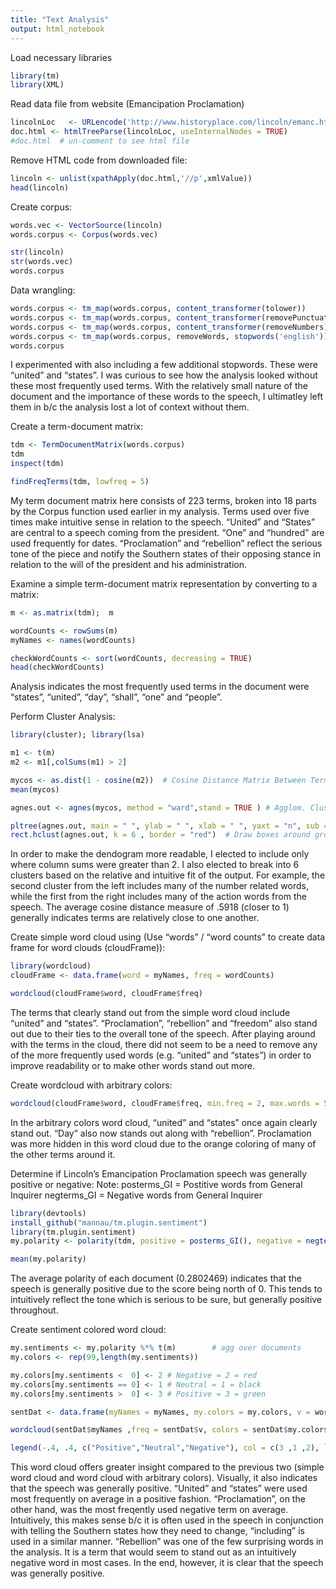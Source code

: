```yaml
---
title: "Text Analysis"
output: html_notebook
---
```


Load necessary libraries
```r
library(tm)
library(XML)
```

Read data file from website (Emancipation Proclamation) 
```r
lincolnLoc   <- URLencode('http://www.historyplace.com/lincoln/emanc.htm')
doc.html <- htmlTreeParse(lincolnLoc, useInternalNodes = TRUE)
#doc.html  # un-comment to see html file
```

Remove HTML code from downloaded file:
  
```r
lincoln <- unlist(xpathApply(doc.html,'//p',xmlValue))
head(lincoln)
```

Create corpus:
```r
words.vec <- VectorSource(lincoln)
words.corpus <- Corpus(words.vec)            

str(lincoln)
str(words.vec)
words.corpus
```

Data wrangling:
```r
words.corpus <- tm_map(words.corpus, content_transformer(tolower))
words.corpus <- tm_map(words.corpus, content_transformer(removePunctuation))
words.corpus <- tm_map(words.corpus, content_transformer(removeNumbers))
words.corpus <- tm_map(words.corpus, removeWords, stopwords('english'))
words.corpus
```
I experimented with also including a few additional stopwords. These were "united" and "states". I was curious to see how the analysis looked without these most frequently used terms. With the relatively small nature of the document and the importance of these words to the speech, I ultimatley left them in b/c the analysis lost a lot of context without them.


Create a term-document matrix:
```r
tdm <- TermDocumentMatrix(words.corpus)
tdm
inspect(tdm)

findFreqTerms(tdm, lowfreq = 5)
```
My term document matrix here consists of 223 terms, broken into 18 parts by the Corpus function used earlier in my analysis. Terms used over five times make intuitive sense in relation to the speech. "United" and "States" are central to a speech coming from the president. "One" and "hundred" are used frequently for dates. "Proclamation" and "rebellion" reflect the serious tone of the piece and notify the Southern states of their opposing stance in relation to the will of the president and his administration. 


Examine a simple term-document matrix representation by converting to a matrix:
```r
m <- as.matrix(tdm);  m

wordCounts <- rowSums(m)             
myNames <- names(wordCounts)        

checkWordCounts <- sort(wordCounts, decreasing = TRUE)
head(checkWordCounts)
```
Analysis indicates the most frequently used terms in the document were "states", "united", "day", "shall", "one" and "people".


Perform Cluster Analysis:
```r
library(cluster); library(lsa)

m1 <- t(m)
m2 <- m1[,colSums(m1) > 2]

mycos <- as.dist(1 - cosine(m2))  # Cosine Distance Matrix Between Terms
mean(mycos)

agnes.out <- agnes(mycos, method = "ward",stand = TRUE ) # Agglom. Clust.

pltree(agnes.out, main = " ", ylab = " ", xlab = " ", yaxt = "n", sub = " ") # Create the Dendogram and 
rect.hclust(agnes.out, k = 6 , border = "red")  # Draw boxes around groups
```
In order to make the dendogram more readable, I elected to include only where column sums were greater than 2. I also elected to break into 6 clusters based on the relative and intuitive fit of the output. For example, the second cluster from the left includes many of the number related words, while the first from the right includes many of the action words from the speech. 
The average cosine distance measure of .5918 (closer to 1) generally indicates terms are relatively close to one another. 


Create simple word cloud using 
(Use "words" / "word counts" to create data frame for word clouds (cloudFrame)):
```r
library(wordcloud)
cloudFrame <- data.frame(word = myNames, freq = wordCounts)

wordcloud(cloudFrame$word, cloudFrame$freq)
```
The terms that clearly stand out from the simple word cloud include "united" and "states". "Proclamation", "rebellion" and "freedom" also stand out due to their ties to the overall tone of the speech. After playing around with the terms in the cloud, there did not seem to be a need to remove any of the more frequently used words (e.g. "united" and "states") in order to improve readability or to make other words stand out more.


Create wordcloud with arbitrary colors:
```r
wordcloud(cloudFrame$word, cloudFrame$freq, min.freq = 2, max.words = 50, rot.per = 0.35, colors = brewer.pal(8, 'Dark2'))
```
In the arbitrary colors word cloud, "united" and "states" once again clearly stand out. "Day" also now stands out along with "rebellion". Proclamation was more hidden in this word cloud due to the orange coloring of many of the other terms around it.


Determine if Lincoln's Emancipation Proclamation speech was generally positive or negative:
Note:    posterms_GI = Postitive words from General Inquirer
         negterms_GI = Negative words from General Inquirer
```r
library(devtools)
install_github("mannau/tm.plugin.sentiment")
library(tm.plugin.sentiment)
my.polarity <- polarity(tdm, positive = posterms_GI(), negative = negterms_GI())

mean(my.polarity)
```
The average polarity of each document (0.2802469) indicates that the speech is generally positive due to the score being north of 0. This tends to intuitively reflect the tone which is serious to be sure, but generally positive throughout.


Create sentiment colored word cloud:
```r
my.sentiments <- my.polarity %*% t(m)        # agg over documents
my.colors <- rep(99,length(my.sentiments))

my.colors[my.sentiments <  0] <- 2 # Negative = 2 = red
my.colors[my.sentiments == 0] <- 1 # Neutral = 1 = black
my.colors[my.sentiments >  0] <- 3 # Positive = 3 = green

sentDat <- data.frame(myNames = myNames, my.colors = my.colors, v = wordCounts)

wordcloud(sentDat$myNames ,freq = sentDat$v, colors = sentDat$my.colors, random.order = FALSE, ordered.colors = TRUE , scale = c(4,.5) , min.freq = 2)

legend(-.4, .4, c("Positive","Neutral","Negative"), col = c(3 ,1 ,2), lty = 1, ncol = 1, lwd = 5, cex = 1.1 , bty = "n", text.font = 3)
```
This word cloud offers greater insight compared to the previous two (simple word cloud and word cloud with arbitrary colors). Visually, it also indicates that the speech was generally positive. "United" and "states" were used most frequently on average in a positive fashion. "Proclamation", on the other hand, was the most freqently used negative term on average. Intuitively, this makes sense b/c it is often used in the speech in conjunction with telling the Southern states how they need to change, "including" is used in a similar manner.
"Rebellion" was one of the few surprising words in the analysis. It is a term that would seem to stand out as an intuitively negative word in most cases.
In the end, however, it is clear that the speech was generally positive.


